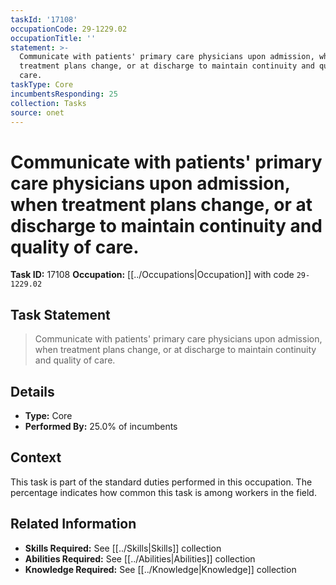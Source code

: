 ```yaml
---
taskId: '17108'
occupationCode: 29-1229.02
occupationTitle: ''
statement: >-
  Communicate with patients' primary care physicians upon admission, when
  treatment plans change, or at discharge to maintain continuity and quality of
  care.
taskType: Core
incumbentsResponding: 25
collection: Tasks
source: onet
---
```

# Communicate with patients' primary care physicians upon admission, when treatment plans change, or at discharge to maintain continuity and quality of care.

**Task ID:** 17108
**Occupation:** [[../Occupations|Occupation]] with code `29-1229.02`

## Task Statement

> Communicate with patients' primary care physicians upon admission, when treatment plans change, or at discharge to maintain continuity and quality of care.

## Details

- **Type:** Core
- **Performed By:** 25.0% of incumbents

## Context

This task is part of the standard duties performed in this occupation. The percentage indicates how common this task is among workers in the field.

## Related Information

- **Skills Required:** See [[../Skills|Skills]] collection
- **Abilities Required:** See [[../Abilities|Abilities]] collection
- **Knowledge Required:** See [[../Knowledge|Knowledge]] collection
